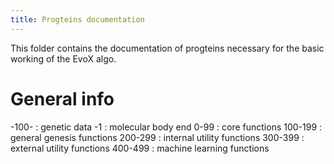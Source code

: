 ```yaml
---
title: Progteins documentation
---
```


This folder contains the documentation of progteins necessary for the basic working of the EvoX algo.

# General info

-100- : genetic data
-1 : molecular body end
0-99 : core functions
100-199 : general genesis functions
200-299 : internal utility functions
300-399 : external utility functions
400-499 : machine learning functions
